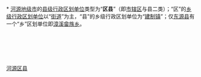 [[Category:河源区县|]]
{{catmore|河源市|广东省河源市}}
<br>{{hideh
|Head = [[河源市|河源]][[:Category:河源区县|各区县]]所辖[[:Category:河源街道_(行政区划)|街道]]与[[:Category:乡级行政区划|乡镇]]
|FrameStyle   = border:solid 1px #000080;
|HeadStyle    = text-align:center;background:transparent;
|ContentStyle = background: #99CCFF;
}}<br>
* [[河源市|河源地级市]]的[[县级行政区|县级行政区划单位]]类型为“'''区县'''”（即[[市辖区|市辖区]]与县二类）；“区”的[[乡级行政区划|乡级行政区划单位]]以“[[街道_(行政区划)|街道]]”为主，“县”的乡级行政区划单位为“[[镇|建制镇]]”；仅[[东源县|东源县]]有一个“乡”区划单位即[[漳溪畲族乡|漳溪畲族乡]]。
{{乡级行政区划分类说明}}<br>
{{河源市源城区行政区划|state =expanded}}<br>
{{紫金县行政区划|state =expanded}}<br>
{{龙川县行政区划|state =expanded}}<br>
{{连平县行政区划|state =expanded}}<br>
{{和平县行政区划|state =expanded}}<br>
{{东源县行政区划|state =expanded}}
{{hidef}}
